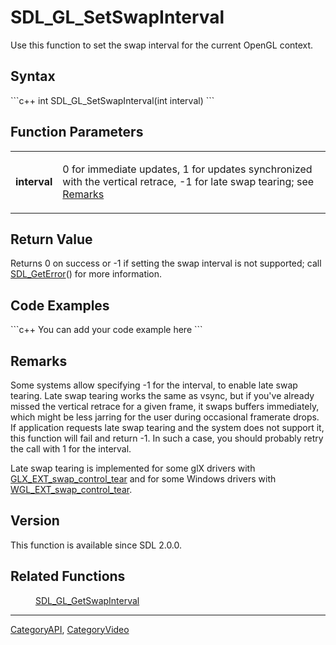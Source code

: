<!-- pragma section-numbers off -->
<!-- pragma disable-camelcase -->

= SDL_GL_SetSwapInterval =
Use this function to set the swap interval for the current OpenGL context.


== Syntax ==
```c++
int SDL_GL_SetSwapInterval(int interval)
```

== Function Parameters ==
{|
|'''interval'''
|0 for immediate updates, 1 for updates synchronized with the vertical retrace, -1 for late swap tearing; see [[#Remarks|Remarks]]
|}

== Return Value ==
Returns 0 on success or -1 if setting the swap interval is not supported; call [[SDL_GetError]]() for more information.

== Code Examples ==
```c++
You can add your code example here
```

== Remarks ==
Some systems allow specifying -1 for the interval, to enable late swap tearing. Late swap tearing works the same as vsync, but if you've already missed the vertical retrace for a given frame, it swaps buffers immediately, which might be less jarring for the user during occasional framerate drops. If application requests late swap tearing and the system does not support it, this function will fail and return -1. In such a case, you should probably retry the call with 1 for the interval.

Late swap tearing is implemented for some glX drivers with [http://www.opengl.org/registry/specs/EXT/glx_swap_control_tear.txt GLX_EXT_swap_control_tear] and for some Windows drivers with [http://www.opengl.org/registry/specs/EXT/wgl_swap_control_tear.txt WGL_EXT_swap_control_tear].

== Version ==
This function is available since SDL 2.0.0.

== Related Functions ==
:[[SDL_GL_GetSwapInterval]]

----
[[CategoryAPI]], [[CategoryVideo]]
